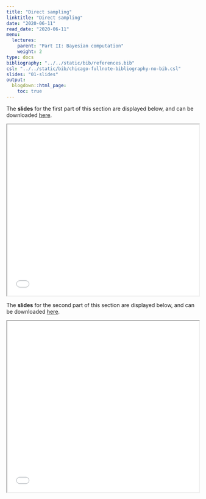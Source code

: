 ```yaml
---
title: "Direct sampling"
linktitle: "Direct sampling"
date: "2020-06-11"
read_date: "2020-06-11"
menu:
  lectures:
    parent: "Part II: Bayesian computation"
    weight: 2
type: docs
bibliography: "../../static/bib/references.bib"
csl: "../../static/bib/chicago-fullnote-bibliography-no-bib.csl"
slides: "01-slides"
output:
  blogdown::html_page:
    toc: true
---
```


The **slides** for the first part of this section are displayed below, and can be downloaded [here](/slides/slidesMCMCDirectSampling1.pdf).

<iframe src="/slides/slidesMCMCDirectSampling1.pdf##view=fit" width="100%" height=450>

This browser does not support PDFs. Please download the PDF to view it: Download PDF

</iframe>


The **slides** for the second part of this section are displayed below, and can be downloaded [here](/slides/slidesMCMCDirectSampling2.pdf).

<iframe src="/slides/slidesMCMCDirectSampling2.pdf##view=fit" width="100%" height=450>

This browser does not support PDFs. Please download the PDF to view it: Download PDF

</iframe>